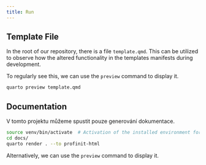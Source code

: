 ```yaml
---
title: Run
---
```


## Template File

In the root of our repository, there is a file `template.qmd`. This can be utilized to observe how the altered functionality in the templates manifests during development.

To regularly see this, we can use the `preview` command to display it.

```.sh
quarto preview template.qmd
```

## Documentation

V tomto projektu můžeme spustit pouze generování dokumentace.

```.sh
source venv/bin/activate  # Activation of the installed environment for rendering the documentation.
cd docs/
quarto render . --to profinit-html
```

Alternatively, we can use the `preview` command to display it.

